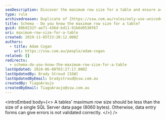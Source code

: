 ```yaml
---
seoDescription: Discover the maximum row size for a table and ensure accurate data entry forms with SQL Server's data page size limitations.
type: rule
archivedreason: Duplicate of [https://ssw.com.au/rules/only-use-unicode-datatypes-in-special-circumstances](/rules/only-use-unicode-datatypes-in-special-circumstances)
title: Schema - Do you know the maximum row size for a table?
guid: 80b9232f-ae71-436d-bd11-91b6d9530f67
uri: maximum-row-size-for-a-table
created: 2019-11-05T23:20:12.000Z
authors:
  - title: Adam Cogan
    url: https://ssw.com.au/people/adam-cogan
related: []
redirects:
  - schema-do-you-know-the-maximum-row-size-for-a-table
lastUpdated: 2024-06-08T03:27:17.000Z
lastUpdatedBy: Brady Stroud [SSW]
lastUpdatedByEmail: bradystroud@ssw.com.au
createdBy: TiagoAraujo
createdByEmail: TiagoAraujo@ssw.com.au
---
```


<introEmbed
  body={<>
A tables' maximum row size should be less than the size of a single SQL Server data page (8060 bytes). Otherwise, data entry forms can give errors is not validated correctly.
  </>}
/>
